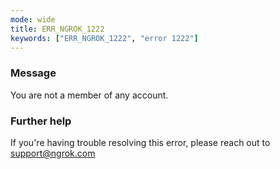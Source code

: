 ```yaml
---
mode: wide
title: ERR_NGROK_1222
keywords: ["ERR_NGROK_1222", "error 1222"]
---
```



### Message

You are not a member of any account.

<ErrorDetails />

### Further help

If you're having trouble resolving this error, please reach out to [support@ngrok.com](mailto:support@ngrok.com?subject=Help%20with%20ERR_NGROK_1222)
